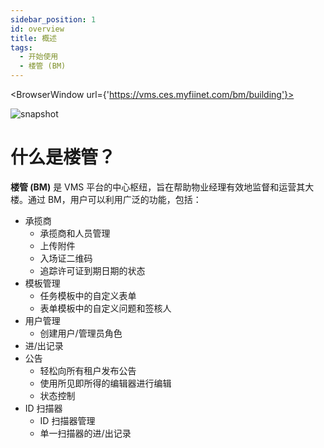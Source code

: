 ---
sidebar_position: 1
id: overview
title: 概述
tags:
  - 开始使用
  - 楼管 (BM)
---


<BrowserWindow url={'https://vms.ces.myfiinet.com/bm/building'}>

![snapshot](../assets/bm/bm-overview-zh-hant.png)

</BrowserWindow>

# 什么是楼管？

**楼管 (BM)** 是 VMS 平台的中心枢纽，旨在帮助物业经理有效地监督和运营其大楼。通过 BM，用户可以利用广泛的功能，包括：

- 承揽商
  - 承揽商和人员管理
  - 上传附件
  - 入场证二维码
  - 追踪许可证到期日期的状态
- 模板管理
  - 任务模板中的自定义表单
  - 表单模板中的自定义问题和签核人
- 用户管理
  - 创建用户/管理员角色
- 进/出记录
- 公告
  - 轻松向所有租户发布公告
  - 使用所见即所得的编辑器进行编辑
  - 状态控制
- ID 扫描器
  - ID 扫描器管理
  - 单一扫描器的进/出记录
